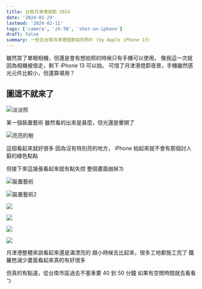 ```yaml
---
title: 台南月津港燈節 2024
date: '2024-01-29'
lastmod: '2024-02-11'
tags: ['camera', 'zh-TW', 'shot-on-iphone']
draft: false
summary: 一些在台南月津港燈節拍的照片 (by Apple iPhone 13)
---
```


雖然買了單眼相機，但還是會有想拍照的時候只有手機可以使用。
像我這一次就因為相機被借走，剩下 iPhone 13 可以拍。
可惜了月津港燈節夜景，手機雖然感光元件比較小，但還算堪用？

## 圖這不就來了

![淡淡照](/static/images/camera/IMG_3745.JPEG)

某一個裝置藝術
雖然看的出來是甚麼，但光還是暈開了

![亮亮的樹](/static/images/camera/IMG_3747.JPEG)

這個看起來就好很多
因為沒有特別亮的地方， iPhone 拍起來就不會有那個討人厭的綠色點點

但接下來這幾張看起來就有點失控
整個畫面崩掉ㄌ

![裝置藝術](/static/images/camera/IMG_3748.JPEG)

![裝置藝術2](/static/images/camera/IMG_3749.JPEG)

![](/static/images/camera/IMG_3752.JPEG)

![](/static/images/camera/IMG_3756.JPEG)

![](/static/images/camera/IMG_3757.JPEG)

![](/static/images/camera/IMG_3762.JPEG)

月津港整體來說看起來還是滿漂亮的
跟小時候去比起來，很多工地都施工完了
鐵籬笆減少畫面看起來真的有好很多

但真的有點遠，從台南市區過去不塞車要 40 到 50 分鐘
如果有空閒時間就去看看ㄅ
